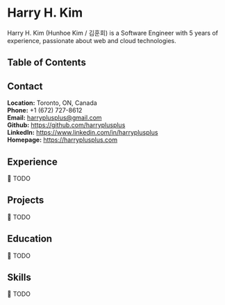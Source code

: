 # Harry H. Kim

Harry H. Kim (Hunhoe Kim / 김훈회) is a Software Engineer with 5 years of experience, passionate about web and cloud technologies.

## Table of Contents

## Contact

**Location:** Toronto, ON, Canada  
**Phone:** +1 (672) 727-8612  
**Email:** harryplusplus@gmail.com  
**Github:** https://github.com/harryplusplus  
**LinkedIn:** https://www.linkedin.com/in/harryplusplus  
**Homepage:** https://harryplusplus.com

## Experience

🚧 TODO

## Projects

🚧 TODO

## Education

🚧 TODO

## Skills

🚧 TODO
